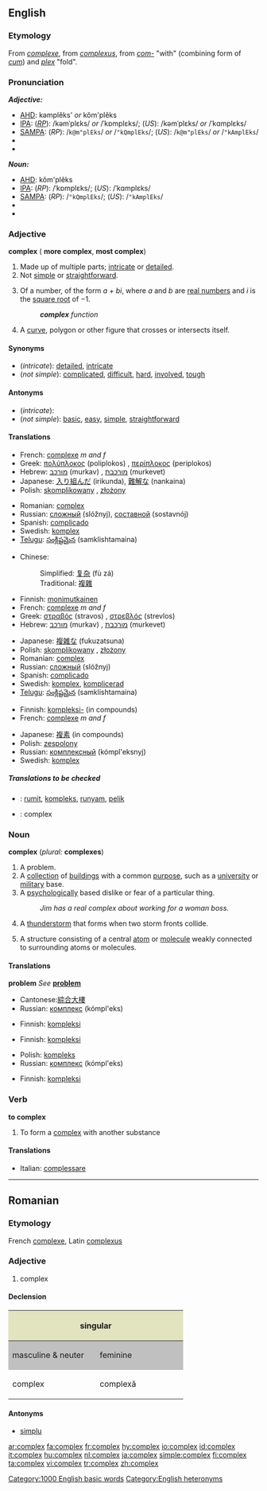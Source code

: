 {{wikipedia}}
==English==

===Etymology===
From {{F.}} ''[[complexe]]'', from {{L.}} ''[[complexus]]'', from ''[[com-]]'' "with" (combining form of ''[[cum]]'') and ''[[plex]]'' "fold".

===Pronunciation===
'''''Adjective:'''''
*[[AHD]]: kəmplĕks' ''or'' kŏm'plĕks
*[[IPA]]: (''[[RP]]''): /kəmˈplɛks/ ''or'' /ˈkɒmplɛks/; (''US''): /kəmˈplɛks/ ''or'' /ˈkɑmplɛks/
*[[SAMPA]]: (''RP''): /<tt>k@m"plEks</tt>/ ''or'' /<tt>"kQmplEks</tt>/; (''US''): /<tt>k@m"plEks</tt>/ ''or'' /<tt>"kAmplEks</tt>/
*{{audio|en-us-complex-adj.ogg|Audio (US)}}
*{{audio|en-uk-complex.ogg|Audio (UK)}}

'''''Noun:'''''
*[[AHD]]: kŏm'plĕks
*[[IPA]]: (''RP''): /ˈkɒmplɛks/; (''US''): /ˈkɑmplɛks/
*[[SAMPA]]: (''RP''): /<tt>"kQmplEks</tt>/; (''US''): /<tt>"kAmplEks</tt>/
*{{audio|en-us-complex-noun.ogg|Audio (US)}}
*{{audio|en-uk-complex.ogg|Audio (UK)}}

===Adjective===
{{wikipedia|complex number}}
'''complex''' ({{compar}} '''more complex''', {{superl}} '''most complex''')

# Made up of multiple parts; [[intricate]] or [[detailed]].
# Not [[simple]] or [[straightforward]].
# {{mathematics}} Of a number, of the form ''a + bi'', where ''a'' and ''b'' are [[real number]]s and ''i'' is the [[square root]] of &minus;1.
#:'''''complex''' function''
# {{geometry}} A [[curve]], polygon or other figure that crosses or intersects itself.

====Synonyms====
*(''intricate''): [[detailed]], [[intricate]]
*(''not simple''): [[complicated]], [[difficult]], [[hard]], [[involved]], [[tough]]

====Antonyms====
*(''intricate''):
*(''not simple''): [[basic]], [[easy]], [[simple]], [[straightforward]]

====Translations====
{{trans-top|intricate}}
*French: [[complexe]] ''m and f''
*Greek: [[πολύπλοκος]] (poliplokos) {{m}}, [[περίπλοκος]] (periplokos) {{m}}
*Hebrew: [[מורכב]] (murkav) {{m}}, [[מורכבת]] (murkevet) {{f}}
*Japanese: [[入り組んだ]] (irikunda), [[難解な]] (nankaina)
*Polish: [[skomplikowany]] {{m}}, [[złożony]] {{m}}
{{trans-mid}}
*Romanian: [[complex#Romanian|complex]]
*Russian: [[сложный]] (slóžnyj), [[составной]] (sostavnój)
*Spanish: [[complicado]]
*Swedish: [[komplex]]
*[[Telugu]]: [[సంక్లిష్టమైన]] (samklishtamaina)
{{trans-bottom}}

{{trans-top|not simple or straightforward}}
*Chinese:
*:Simplified: [[复杂]] (fù zá)
*:Traditional: [[複雜]]
*Finnish: [[monimutkainen]]
*French: [[complexe]] ''m and f''
*Greek: [[στραβός]] (stravos) {{m}}, [[στρεβλός]] (strevlos) {{m}}
*Hebrew: [[מורכב]] (murkav) {{m}}, [[מורכבת]] (murkevet) {{f}}
{{trans-mid}}
*Japanese: [[複雑な]] (fukuzatsuna)
*Polish: [[skomplikowany]] {{m}}, [[złożony]] {{m}}
*Romanian: [[complex#Romanian|complex]]
*Russian: [[сложный]] (slóžnyj)
*Spanish: [[complicado]]
*Swedish: [[komplex]], [[komplicerad]]
*[[Telugu]]: [[సంక్లిష్టమైన]] (samklishtamaina)
{{trans-bottom}}

{{trans-top|in mathematics}}
*Finnish: [[kompleksi-]] (in compounds)
*French: [[complexe]] ''m and f''
{{trans-mid}}
*Japanese: [[複素]] (in compounds)
*Polish: [[zespolony]] {{m}}
*Russian: [[комплексный]] (kómpl'eksnyj)
*Swedish: [[komplex]]
{{trans-bottom}}

=====Translations to be checked=====
<!--Remove this section once all of the translations below have been moved into the tables above.-->
{{checktrans}}

*{{ttbc|Indonesian}}: [[rumit]], [[kompleks]], [[runyam]], [[pelik]]
*{{ttbc|Latin}}: complex

===Noun===
'''complex''' (''plural:'' '''complexes''')

# A problem.
# A [[collection]] of [[building]]s with a common [[purpose]], such as a [[university]] or [[military]] base.
# A [[psychological]]ly based dislike or fear of a particular thing.
#:''Jim has a real complex about working for a woman boss.''
# A [[thunderstorm]] that forms when two storm fronts collide.
# {{chemistry}} A structure consisting of a central [[atom]] or [[molecule]] weakly connected to surrounding atoms or molecules.

====Translations====

'''problem'''
''See'' '''[[problem]]'''

{{trans-top|collection of buildings}}
*Cantonese:[[綜合大樓]]
*Russian: [[комплекс]] (kómpl'eks) {{m}}
{{trans-mid}}
*Finnish: [[kompleksi]]
{{trans-bottom}}
{{trans-top|psychologically based dislike or fear}}
*Finnish: [[kompleksi]]
{{trans-mid}}
*Polish: [[kompleks]] {{m}}
*Russian: [[комплекс]] (kómpl'eks) {{m}}
{{trans-bottom}}

{{trans-top|thunderstorm that forms when two storm fronts collide}}
{{trans-mid}}
{{trans-bottom}}

{{trans-top|in chemistry}}
*Finnish: [[kompleksi]]
{{trans-mid}}
{{trans-bottom}}

===Verb===
'''to complex''' {{intransitive}}

#{{chemistry}} To form a [[complex]] with another substance

====Translations====
{{top}}
*Italian: [[complessare]]
{{mid}}

{{bottom}}

[[Category:1000 English basic words]]
[[Category:English heteronyms]]

----

==Romanian==

===Etymology===
French [[complexe]], Latin [[complexus]]

===Adjective===
{{ro-adj|4}}
# complex

====Declension====
<center>
{| style="background:#F0F0F0"

|-
! colspan="2" style="background:#e2e4c0" | singular
! colspan="2" style="background:#e2e4c0" | plural

|-
! style="width:10em;background:#C0C0C0" | masculine & neuter
! style="width:10em;background:#C0C0C0" | feminine
! style="width:10em;background:#C0C0C0" | masculine
! style="width:10em;background:#C0C0C0" | feminine & neuter

|-
| complex
| complexă
| complecşi
| complexe
|}</center>

====Antonyms====
*[[simplu]]

[[ar:complex]]
[[fa:complex]]
[[fr:complex]]
[[hy:complex]]
[[io:complex]]
[[id:complex]]
[[it:complex]]
[[hu:complex]]
[[nl:complex]]
[[ja:complex]]
[[simple:complex]]
[[fi:complex]]
[[ta:complex]]
[[vi:complex]]
[[tr:complex]]
[[zh:complex]]